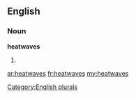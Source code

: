 ==English==

===Noun===
'''heatwaves'''

# {{plural of|[[heatwave]]}}

[[Category:English plurals]]

[[ar:heatwaves]]
[[fr:heatwaves]]
[[my:heatwaves]]